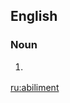 ==English==

===Noun===
{{en-noun}}

# {{context|obsolete|lang=en}} {{alternative form of|habiliment}}

[[ru:abiliment]]